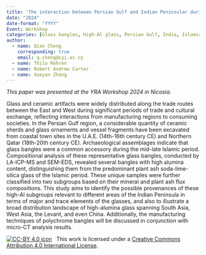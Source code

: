 ```yaml
---
title: 'The interaction between Persian Gulf and Indian Peninsular during the middle-late Islamic Period: Compositional evidence for the high-alumina glass bangles discovered from coastal sites of Qatar and U.A.E.'
date: "2024"
date-format: "YYYY"
Event: Workshop
categories: [Glass bangles, High-Al glass, Persian Gulf, India, Islamic Period]
author: 
  - name: Qian Cheng
    corresponding: true
    email: q.cheng@cyi.ac.cy
  - name: Thilo Rehren
  - name: Robert Andrew Carter
  - name: Xueyan Zhang
---
```


*This paper was presented at the YRA Workshop 2024 in Nicosia.*

Glass and ceramic artifacts were widely distributed along the trade routes between the East and West during significant periods of trade and cultural exchange, reflecting interactions from manufacturing regions to consuming societies. In the Persian Gulf region, a considerable quantity of ceramic sherds and glass ornaments and vessel fragments have been excavated from coastal town sites in the U.A.E. (14th-16th century CE) and Northern Qatar (18th-20th century CE). Archaeological assemblages indicate that glass bangles were a common accessory during the mid-late Islamic period. Compositional analysis of these representative glass bangles, conducted by LA-ICP-MS and SEM-EDS, revealed several bangles with high alumina content, distinguishing them from the predominant plant ash soda-lime-silica glass of the Islamic period. These unique samples were further classified into two subgroups based on their mineral and plant ash flux compositions. This study aims to identify the possible provenances of these high-Al subgroups relevant to different areas of the Indian Peninsula in terms of major and trace elements of the glasses, and also to illustrate a broad distribution landscape of high-alumina glass spanning South Asia, West Asia, the Levant, and even China. Additionally, the manufacturing techniques of polychrome bangles will be discussed in conjunction with micro-CT analysis results.

[![CC-BY 4.0 icon](https://i.creativecommons.org/l/by/4.0/88x31.png)](http://creativecommons.org/licenses/by/4.0/)&nbsp;&nbsp; This work is licensed under a [Creative Commons Attribution 4.0 International License](https://creativecommons.org/licenses/by/4.0/). 
